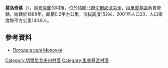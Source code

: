 {{coord|51|42|7|N|30|54|37|E|scale:100000|display=title}}

'''莫洛奇基'''（{{lang-uk|Молочки}}），是[[烏克蘭|烏克蘭]]的村落，位於該國北部[[切爾尼戈夫州|切爾尼戈夫州]]，由[[里普基區|里普基區]]負責管轄，始建於1868年，面積0.2平方公里，海拔高度152米，2001年人口23，人口密度每平方公里143.8人。

==參考資料==
* [http://weather.in.ua/ua/chernigovskaja/16229 Погода в селі Молочки]

[[Category:切爾尼戈夫州村落|Category:切爾尼戈夫州村落]]
[[Category:里普基區村落|Category:里普基區村落]]


{{Chernihiv-geo-stub}}